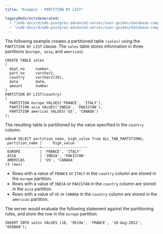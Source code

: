 ```yaml
---
title: "Example - PARTITION BY LIST"

legacyRedirectsGenerated:
  - "/edb-docs/d/edb-postgres-advanced-server/user-guides/database-compatibility-table-partitioning-guide/13/example_partition_by_list.html"
  - "/edb-docs/d/edb-postgres-advanced-server/user-guides/database-compatibility-table-partitioning-guide/latest/example_partition_by_list.html"
---
```


<div id="example_partition_by_list" class="registered_link"></div>

The following example creates a partitioned table `(sales)` using the `PARTITION BY LIST` clause. The `sales` table stores information in three partitions (`europe, asia`, and `americas`).

```text
CREATE TABLE sales
(
  dept_no     number,
  part_no     varchar2,
  country     varchar2(20),
  date        date,
  amount      number
)
PARTITION BY LIST(country)
(
  PARTITION europe VALUES('FRANCE', 'ITALY'),
  PARTITION asia VALUES('INDIA', 'PAKISTAN'),
  PARTITION americas VALUES('US', 'CANADA')
);
```

The resulting table is partitioned by the value specified in the `country` column.

```text
edb=# SELECT partition_name, high_value from ALL_TAB_PARTITIONS;
 partition_name |     high_value
----------------+---------------------
 EUROPE         | 'FRANCE', 'ITALY'
 ASIA           | 'INDIA', 'PAKISTAN'
 AMERICAS       | 'US', 'CANADA'
(3 rows)
```

-   Rows with a value of `FRANCE` or `ITALY` in the `country` column are stored in the `europe` partition.
-   Rows with a value of `INDIA` or `PAKISTAN` in the `country` column are stored in the `asia` partition.
-   Rows with a value of `US` or `CANADA` in the `country` column are stored in the `americas` partition.

The server would evaluate the following statement against the partitioning rules, and store the row in the `europe` partition.

`INSERT INTO sales VALUES (10, '9519a', 'FRANCE', '18-Aug-2012', '650000');`
